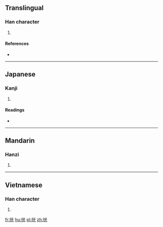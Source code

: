 ==Translingual==

===Han character===
{{Han char|rn=64|rad=手|as=06|sn=9|four=|canj=手火一山 (QFMU)|ids=⿰[[扌]][[光]]}}

# {{defn|Han|sort=手06}}

====References====
* {{Han ref|kx=0429.150|dkj=12029|dj=0778.090|hdz=31868.160|uh=6304|ud=25348}}

----

==Japanese==

===Kanji===
{{ja-kanji|grade=|rs=手06}}

# {{defn|lang=ja|sort=手06}}

====Readings====
* {{ja-readings|on=[[こう]] (kō), [[かく]] (kaku)|kun=[[ひろげる]] (hirogeru)}}

----

==Mandarin==

===Hanzi===
{{cmn-hanzi|pin=[[kuò]] ([[kuo4]])|wg=k'uo<sup>4</sup>}}

# {{defn|lang=cmn|sort=手06}}

----

==Vietnamese==

===Han character===
{{vi-readings|rs=手06| hanviet = quăng}}

# {{defn|lang=vi|sort=手06}}

[[fr:挄]]
[[hu:挄]]
[[pl:挄]]
[[zh:挄]]